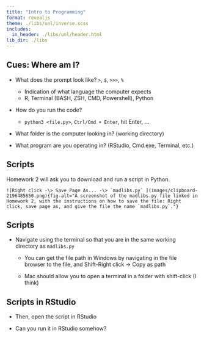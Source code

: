 ```yaml
---
title: "Intro to Programming"
format: revealjs
theme: ./libs/unl/inverse.scss
includes:
  in_header: ./libs/unl/header.html
lib_dir: ./libs
---
```


## Cues: Where am I?

::: incremental
-   What does the prompt look like? `>`, `$`, `>>>`, `%`

    -   Indication of what language the computer expects
    -   R, Terminal (BASH, ZSH, CMD, Powershell), Python

-   How do you run the code?

    -   `python3 <file.py>`, `Ctrl/Cmd + Enter`, hit Enter, ...

-   What folder is the computer looking in? (working directory)

-   What program are you operating in? (RStudio, Cmd.exe, Terminal, etc.)
:::

## Scripts

Homework 2 will ask you to download and run a script in Python.

    ![Right click -\> Save Page As... -\> `madlibs.py` ](images/clipboard-2196485650.png){fig-alt="A screenshot of the madlibs.py file linked in Homework 2, with the instructions on how to save the file: Right click, save page as, and give the file the name `madlibs.py`."}


## Scripts

- Navigate using the terminal so that you are in the same working directory as `madlibs.py`

  - You can get the file path in Windows by navigating in the file browser to the file, and  Shift-Right click -> Copy as path
  
  - Mac should allow you to open a terminal in a folder with shift-click (I think)
  
## Scripts in RStudio

- Then, open the script in RStudio

- Can you run it in RStudio somehow?
